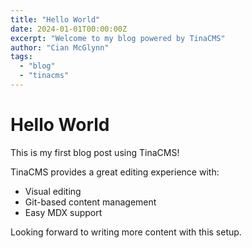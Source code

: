 ```yaml
---
title: "Hello World"
date: 2024-01-01T00:00:00Z
excerpt: "Welcome to my blog powered by TinaCMS"
author: "Cian McGlynn"
tags:
  - "blog"
  - "tinacms"
---
```


# Hello World

This is my first blog post using TinaCMS! 

TinaCMS provides a great editing experience with:
- Visual editing
- Git-based content management
- Easy MDX support

Looking forward to writing more content with this setup.